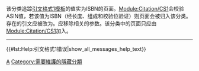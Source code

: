 {{polluted category}}
{{Tracking category}}
{{empty category}}
该分类追踪[[WP:CS1|引文格式1模板]]的{{para|asin}}值实为ISBN的页面。[[Module:Citation/CS1|Module:Citation/CS1]]会校验ASIN值，若该值为ISBN（经长度、组成和校验位验证）则页面会被归入该分类。存在{{para|asin|<var>ISBN</var>}}的引文应被改为{{para|isbn|<var>ISBN</var>}}。应移除相关的{{para|asin-tld}}参数。该分类中的页面只应由[[Module:Citation/CS1|Module:Citation/CS1]]加入。
----
{{#lst:Help:引文格式1错误|show_all_messages_help_text}}

[[Category:引文格式1维护|A]]
[[Category:需要維護的隱藏分類|Category:需要維護的隱藏分類]]